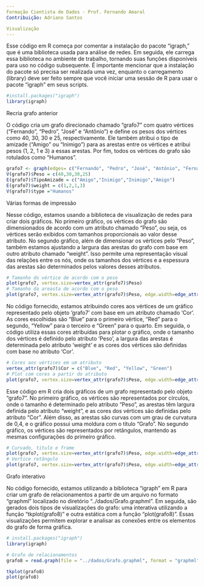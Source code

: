 ---
Formação Cientista de Dados - Prof. Fernando Amaral
Contribuição: Adriano Santos

Visualização
---

Esse código em R começa por comentar a instalação do pacote "igraph," que é uma biblioteca usada para análise de redes. Em seguida, ele carrega essa biblioteca no ambiente de trabalho, tornando suas funções disponíveis para uso no código subsequente. É importante mencionar que a instalação do pacote só precisa ser realizada uma vez, enquanto o carregamento (library) deve ser feito sempre que você iniciar uma sessão de R para usar o pacote "igraph" em seus scripts.

```{r}
#install.packages("igraph")
library(igraph)
```

Recria grafo anterior

O código cria um grafo direcionado chamado "grafo7" com quatro vértices ("Fernando", "Pedro", "José" e "Antônio") e define os pesos dos vértices como 40, 30, 30 e 25, respectivamente. Ele também atribui o tipo de amizade ("Amigo" ou "Inimigo") para as arestas entre os vértices e atribui pesos (1, 2, 1 e 3) a essas arestas. Por fim, todos os vértices do grafo são rotulados como "Humanos".

```{r}
grafo7 <- graph(edges= c("Fernando", "Pedro", "José", "Antônio", "Fernando", "José","Fernando", "Antônio"))
V(grafo7)$Peso = c(40,30,30,25)
E(grafo7)$TipoAmizade = c("Amigo","Inimigo","Inimigo","Amigo")
E(grafo7)$weight = c(1,2,1,3)
V(grafo7)$type ="Humanos"
```

Várias formas de impressão

Nesse código, estamos usando a biblioteca de visualização de redes para criar dois gráficos. No primeiro gráfico, os vértices do grafo são dimensionados de acordo com um atributo chamado "Peso", ou seja, os vértices serão exibidos com tamanhos proporcionais ao valor desse atributo. No segundo gráfico, além de dimensionar os vértices pelo "Peso", também estamos ajustando a largura das arestas do grafo com base em outro atributo chamado "weight". Isso permite uma representação visual das relações entre os nós, onde os tamanhos dos vértices e a espessura das arestas são determinados pelos valores desses atributos.

```{r}
# Tamanho do vértice de acordo com o peso
plot(grafo7, vertex.size=vertex_attr(grafo7)$Peso)
# Tamanho da areasta de acordo com o peso
plot(grafo7, vertex.size=vertex_attr(grafo7)$Peso, edge.width=edge_attr(grafo7)$weight)
```

No código fornecido, estamos atribuindo cores aos vértices de um gráfico representado pelo objeto 'grafo7' com base em um atributo chamado 'Cor'. As cores escolhidas são "Blue" para o primeiro vértice, "Red" para o segundo, "Yellow" para o terceiro e "Green" para o quarto. Em seguida, o código utiliza essas cores atribuídas para plotar o gráfico, onde o tamanho dos vértices é definido pelo atributo 'Peso', a largura das arestas é determinada pelo atributo 'weight' e as cores dos vértices são definidas com base no atributo 'Cor'.

```{r}
# Cores aos vértices em um atributo
vertex_attr(grafo7)$Cor = c("Blue", "Red", "Yellow", "Green")
# Plot com cores a partir do atributo
plot(grafo7, vertex.size=vertex_attr(grafo7)$Peso, edge.width=edge_attr(grafo7)$weight, vertex.color= vertex_attr(grafo7)$Cor)
```

Esse código em R cria dois gráficos de um grafo representado pelo objeto "grafo7". No primeiro gráfico, os vértices são representados por círculos, onde o tamanho é determinado pelo atributo "Peso", as arestas têm largura definida pelo atributo "weight", e as cores dos vértices são definidas pelo atributo "Cor". Além disso, as arestas são curvas com um grau de curvatura de 0,4, e o gráfico possui uma moldura com o título "Grafo". No segundo gráfico, os vértices são representados por retângulos, mantendo as mesmas configurações do primeiro gráfico.

```{r}
# Curvado, titulo e frame
plot(grafo7, vertex.size=vertex_attr(grafo7)$Peso, edge.width=edge_attr(grafo7)$weight, vertex.color= vertex_attr(grafo7)$Cor, edge.curved=0.4, frame=TRUE, main="Grafo")
# Vertice retângulo
plot(grafo7, vertex.size=vertex_attr(grafo7)$Peso, edge.width=edge_attr(grafo7)$weight, vertex.color= vertex_attr(grafo7)$Cor, edge.curved=0.4, frame=TRUE, main="Grafo", vertex.shape="square")
```

Grafo interativo

No código fornecido, estamos utilizando a biblioteca "igraph" em R para criar um grafo de relacionamentos a partir de um arquivo no formato "graphml" localizado no diretório "../dados/Grafo.graphml". Em seguida, são gerados dois tipos de visualizações do grafo: uma interativa utilizando a função "tkplot(grafo8)" e outra estática com a função "plot(grafo8)". Essas visualizações permitem explorar e analisar as conexões entre os elementos do grafo de forma gráfica.

```{r}
# install.packages("igraph")
library(igraph)

# Grafo de relacionamentos
grafo8 = read.graph(file = "../dados/Grafo.graphml", format = "graphml")

tkplot(grafo8)
plot(grafo8)
```

